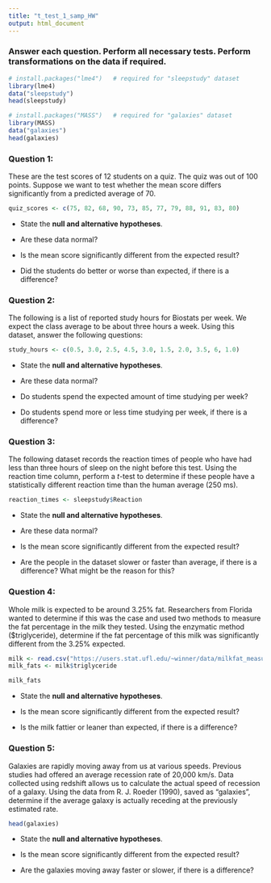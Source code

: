 ```yaml
---
title: "t_test_1_samp_HW"
output: html_document
---
```


### Answer each question. Perform all necessary tests. Perform transformations on the data if required.

```r
# install.packages("lme4")   # required for "sleepstudy" dataset
library(lme4)
data("sleepstudy")
head(sleepstudy)

# install.packages("MASS")   # required for "galaxies" dataset
library(MASS)
data("galaxies")
head(galaxies)

```

### **Question 1:**

These are the test scores of 12 students on a quiz. The quiz was out of 100 points. Suppose we want to test whether the mean score differs significantly from a predicted average of 70.

```r
quiz_scores <- c(75, 82, 68, 90, 73, 85, 77, 79, 88, 91, 83, 80)  
```

-   State the **null and alternative hypotheses**.

-   Are these data normal?

-   Is the mean score significantly different from the expected result?

-   Did the students do better or worse than expected, if there is a difference?

### **Question 2:**

The following is a list of reported study hours for Biostats per week. We expect the class average to be about three hours a week. Using this dataset, answer the following questions:

```r
study_hours <- c(0.5, 3.0, 2.5, 4.5, 3.0, 1.5, 2.0, 3.5, 6, 1.0)  

```

-   State the **null and alternative hypotheses**.

-   Are these data normal?

-   Do students spend the expected amount of time studying per week?

-   Do students spend more or less time studying per week, if there is a difference?

### **Question 3:**

The following dataset records the reaction times of people who have had less than three hours of sleep on the night before this test. Using the reaction time column, perform a $t$-test to determine if these people have a statistically different reaction time than the human average (250 ms).

```r
reaction_times <- sleepstudy$Reaction
```

-   State the **null and alternative hypotheses**.

-   Are these data normal?

-   Is the mean score significantly different from the expected result?

-   Are the people in the dataset slower or faster than average, if there is a difference? What might be the reason for this?

### **Question 4:**

Whole milk is expected to be around 3.25% fat. Researchers from Florida wanted to determine if this was the case and used two methods to measure the fat percentage in the milk they tested. Using the enzymatic method (\$triglyceride), determine if the fat percentage of this milk was significantly different from the 3.25% expected.

```r
milk <- read.csv("https://users.stat.ufl.edu/~winner/data/milkfat_measure.csv")
milk_fats <- milk$triglyceride

milk_fats

```

-   State the **null and alternative hypotheses**.

-   Is the mean score significantly different from the expected result?

-   Is the milk fattier or leaner than expected, if there is a difference?

### **Question 5:**

Galaxies are rapidly moving away from us at various speeds. Previous studies had offered an average recession rate of 20,000 km/s. Data collected using redshift allows us to calculate the actual speed of recession of a galaxy. Using the data from R. J. Roeder (1990), saved as "galaxies", determine if the average galaxy is actually receding at the previously estimated rate.

```r
head(galaxies)
```

-   State the **null and alternative hypotheses**.

-   Is the mean score significantly different from the expected result?

-   Are the galaxies moving away faster or slower, if there is a difference?
